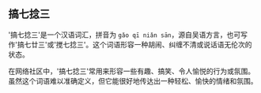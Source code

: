 ## 搞七捻三

'搞七捻三'是一个汉语词汇，拼音为 `gǎo qī niǎn sān`，源自吴语方言，也可写作'搞七廿三'或'搅七捻三'。这个词语形容一种胡闹、纠缠不清或说话语无伦次的状态。

在网络社区中，'搞七捻三'常用来形容一些有趣、搞笑、令人愉悦的行为或氛围。虽然这个词语难以准确定义，但它能很好地传达出一种轻松、愉快的情绪和氛围。
